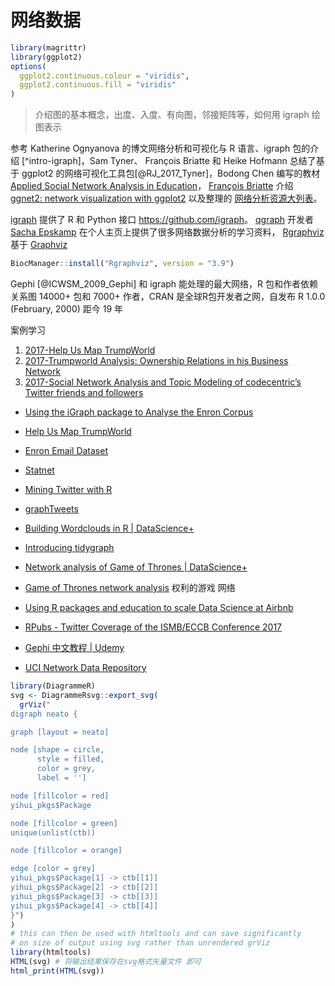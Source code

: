 # 网络数据 {#ggplot2-network-data-visualization}

```r
library(magrittr)
library(ggplot2)
options(
  ggplot2.continuous.colour = "viridis",
  ggplot2.continuous.fill = "viridis"
)
```

> 介绍图的基本概念，出度、入度、有向图，邻接矩阵等，如何用 igraph 绘图表示

参考 Katherine Ognyanova 的博文网络分析和可视化与 R 语言、igraph 包的介绍 [^intro-igraph]，Sam Tyner、 François Briatte 和 Heike Hofmann 总结了基于 ggplot2 的网络可视化工具包[@RJ_2017_Tyner]，Bodong Chen 编写的教材 [Applied Social Network Analysis in Education](https://bookdown.org/chen/snaEd/)， [François Briatte](https://briatte.github.io/) 介绍 [ggnet2: network visualization with ggplot2](https://briatte.github.io/ggnet/) 以及整理的 [网络分析资源大列表](https://github.com/briatte/awesome-network-analysis)。

[igraph](https://igraph.org/) 提供了 R 和 Python 接口 <https://github.com/igraph>。 [qgraph](https://github.com/SachaEpskamp/qgraph) 开发者 [Sacha Epskamp](http://sachaepskamp.com) 在个人主页上提供了很多网络数据分析的学习资料， [Rgraphviz](https://www.bioconductor.org/packages/release/bioc/html/Rgraphviz.html) 基于 [Graphviz](https://www.graphviz.org/)

```r
BiocManager::install("Rgraphviz", version = "3.9")
```

Gephi [@ICWSM_2009_Gephi] 和 igraph 能处理的最大网络，R 包和作者依赖关系图 14000+ 包和 7000+ 作者，CRAN 是全球R包开发者之网，自发布 R 1.0.0 (February, 2000) 距今 19 年

案例学习

1. [2017-Help Us Map TrumpWorld](https://www.buzzfeed.com/johntemplon/help-us-map-trumpworld)
1. [2017-Trumpworld Analysis: Ownership Relations in his Business Network](https://lucidmanager.org/trumpworld-analysis/)
1. [2017-Social Network Analysis and Topic Modeling of codecentric’s Twitter friends and followers](https://shirinsplayground.netlify.com/2017/07/twitter-analysis-codecentric/)

- [Using the iGraph package to Analyse the Enron Corpus](http://r.prevos.net/analyse-enron-corpus/)
- [Help Us Map TrumpWorld](https://www.buzzfeed.com/johntemplon/help-us-map-trumpworld?utm_term=.rx9NY9Ldb#.ja8P4p9LY)
- [Enron Email Dataset](https://www.cs.cmu.edu/~./enron/)

- [Statnet](http://statnet.org/)
- [Mining Twitter with R](https://sites.google.com/site/miningtwitter/)
- [graphTweets](http://john-coene.com/packages/graphTweets/)
- [Building Wordclouds in R | DataScience+](https://datascienceplus.com/building-wordclouds-in-r/)

- [Introducing tidygraph](http://www.data-imaginist.com/2017/Introducing-tidygraph/)
- [Network analysis of Game of Thrones | DataScience+](https://datascienceplus.com/network-analysis-of-game-of-thrones/)
- [Game of Thrones network analysis](https://shirinsplayground.netlify.com/2018/03/got_network/) 权利的游戏 网络

- [Using R packages and education to scale Data Science at Airbnb](https://medium.com/airbnb-engineering/using-r-packages-and-education-to-scale-data-science-at-airbnb-906faa58e12d)
- [RPubs - Twitter Coverage of the ISMB/ECCB Conference 2017](http://rpubs.com/neilfws/295865)

- [Gephi 中文教程 | Udemy](https://www.udemy.com/gephi/learn/v4/overview)

- [UCI Network Data Repository](https://networkdata.ics.uci.edu/)

```r
library(DiagrammeR)
svg <- DiagrammeRsvg::export_svg(
  grViz("
digraph neato {

graph [layout = neato]

node [shape = circle,
      style = filled,
      color = grey,
      label = '']

node [fillcolor = red]
yihui_pkgs$Package

node [fillcolor = green]
unique(unlist(ctb))

node [fillcolor = orange]

edge [color = grey]
yihui_pkgs$Package[1] -> ctb[[1]]
yihui_pkgs$Package[2] -> ctb[[2]]
yihui_pkgs$Package[3] -> ctb[[3]]
yihui_pkgs$Package[4] -> ctb[[4]]
}")
)
# this can then be used with htmltools and can save significantly
# on size of output using svg rather than unrendered grViz
library(htmltools)
HTML(svg) # 将输出结果保存在svg格式矢量文件 即可
html_print(HTML(svg))
```
